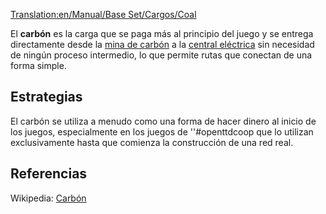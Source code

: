 [[Translation:en/Manual/Base Set/Cargos/Coal]]

{{es/Manual/Base Set/Cargos/Carga| carga  = Carbón
| imagen = en/Coal.png
| producida = [[es/Manual/Base Set/Industries/Mina de carbón|Mina de carbón]]
| aceptada  = [[es/Manual/Base Set/Industries/Central eléctrica|Central eléctrica]]
}}
El '''carbón''' es la carga que se paga más al principio del juego y se entrega directamente desde la [[es/Manual/Base Set/Industries/Mina de carbón|mina de carbón]] a la [[es/Manual/Base Set/Industries/Central eléctrica|central eléctrica]] sin necesidad de ningún proceso intermedio, lo que permite rutas que conectan de una forma simple.

==Estrategias==
El carbón se utiliza a menudo como una forma de hacer dinero al inicio de los juegos, especialmente en los juegos de ''#openttdcoop que lo utilizan exclusivamente hasta que comienza la construcción de una red real.

==Referencias==
Wikipedia: [https://www.wikipedia.org/wiki/es:carbón Carbón]